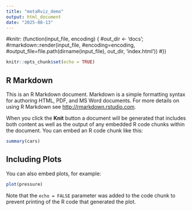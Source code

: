 ```yaml
---
title: "metaRviz_demo"
output: html_document
date: "2025-08-13"
---
```

#knitr: (function(input_file, encoding) {
#out_dir <- 'docs';
#rmarkdown::render(input_file,
#encoding=encoding,
#output_file=file.path(dirname(input_file), out_dir, 'index.html'))
#})
```r
knitr::opts_chunk$set(echo = TRUE)
```

## R Markdown

This is an R Markdown document. Markdown is a simple formatting syntax for authoring HTML, PDF, and MS Word documents. For more details on using R Markdown see <http://rmarkdown.rstudio.com>.

When you click the **Knit** button a document will be generated that includes both content as well as the output of any embedded R code chunks within the document. You can embed an R code chunk like this:

```r
summary(cars)
```

## Including Plots

You can also embed plots, for example:

```r
plot(pressure)
```

Note that the `echo = FALSE` parameter was added to the code chunk to prevent printing of the R code that generated the plot.

